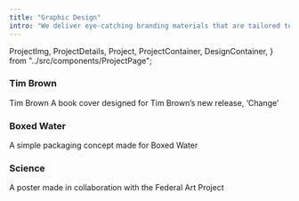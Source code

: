 ```yaml
---
title: "Graphic Design"
intro: "We deliver eye-catching branding materials that are tailored to meet your business objectives"
---
```


  ProjectImg,
  ProjectDetails,
  Project,
  ProjectContainer,
  DesignContainer,
} from "../src/components/ProjectPage";

<ProjectContainer>
<Project>
  <ProjectImg img={allImages.graphicDesignPage.timBrownImg}></ProjectImg>
  <ProjectDetails>
    <h3>Tim Brown</h3>
    <p>Tim Brown A book cover designed for Tim Brown’s new release, ‘Change’</p>
  </ProjectDetails>
</Project>

<Project>
  <ProjectImg img={allImages.graphicDesignPage.boxedWaterImg}></ProjectImg>
  <ProjectDetails>
    <h3>Boxed Water</h3>
    <p>A simple packaging concept made for Boxed Water</p>
  </ProjectDetails>
</Project>

<Project>
  <ProjectImg img={allImages.graphicDesignPage.scienceImg}></ProjectImg>
  <ProjectDetails>
    <h3>Science</h3>
    <p>A poster made in collaboration with the Federal Art Project</p>
  </ProjectDetails>
</Project>
</ProjectContainer>

<DesignContainer>
  <DesignoDesigns
    path="/app-design"
    projectName="APP DESIGN"
    desktopImage={allImages.homepageImages.appDesignDesktopImg}
    tabletImage={allImages.homepageImages.appDesignTabletImg}
    mobileImage={allImages.homepageImages.appDesignMobileImg}
  />
  <DesignoDesigns
    path="/web-design"
    projectName="WEB DESIGN"
    desktopImage={allImages.homepageImages.webDesignDesktopImg}
    tabletImage={allImages.homepageImages.webDesignTabletImg}
    mobileImage={allImages.homepageImages.webDesignMobileImg}
  />
</DesignContainer>
